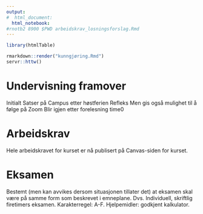 ```yaml
---
output:
#  html_document:
  html_notebook:
#rnotb2 8900 $PWD arbeidskrav_losningsforslag.Rmd
---
```


```r
library(htmlTable)
```

```r
rmarkdown::render("kunngjøring.Rmd")
servr::httw()
```

# Undervisning framover
Initialt Satser på Campus etter høstferien
Refleks
Men gis også mulighet til å følge på Zoom
Blir igjen etter forelesning time0

# Arbeidskrav 
Hele arbeidskravet for kurset er nå publisert på Canvas-siden for kurset.

# Eksamen
Bestemt (men kan avvikes dersom situasjonen tillater det) at eksamen skal være på samme form som beskrevet i emneplane. Dvs.
Individuell, skriftlig firetimers eksamen.
Karakterregel: A-F.
Hjelpemidler: godkjent kalkulator.
